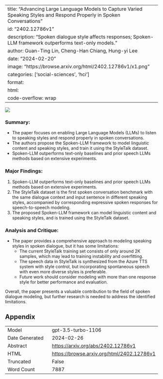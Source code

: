 
---
title: "Advancing Large Language Models to Capture Varied Speaking Styles and Respond Properly in Spoken Conversations"
id: "2402.12786v1"
description: "Spoken dialogue style affects responses; Spoken-LLM framework outperforms text-only models."
author: Guan-Ting Lin, Cheng-Han Chiang, Hung-yi Lee
date: "2024-02-20"
image: "https://browse.arxiv.org/html/2402.12786v1/x1.png"
categories: ['social-sciences', 'hci']
format:
  html:
    code-overflow: wrap
---

![](https://browse.arxiv.org/html/2402.12786v1/x1.png)

### **Summary:**
- The paper focuses on enabling Large Language Models (LLMs) to listen to speaking styles and respond properly in spoken conversations.
- The authors propose the Spoken-LLM framework to model linguistic content and speaking styles, and train it using the StyleTalk dataset.
- Spoken-LLM outperforms text-only baselines and prior speech LLMs methods based on extensive experiments.

### **Major Findings:**
1. Spoken-LLM outperforms text-only baselines and prior speech LLMs methods based on extensive experiments.
2. The StyleTalk dataset is the first spoken conversation benchmark with the same dialogue context and input sentence in different speaking styles, accompanied by corresponding expressive spoken responses for speech-to-speech modeling.
3. The proposed Spoken-LLM framework can model linguistic content and speaking styles, and is trained using the StyleTalk dataset.

### **Analysis and Critique:**
- The paper provides a comprehensive approach to modeling speaking styles in spoken dialogue, but it has some limitations:
  - The current StyleTalk training set consists of only around 2K samples, which may lead to training instability and overfitting.
  - The speech data in StyleTalk is synthesized from the Azure TTS system with style control, but incorporating spontaneous speech with even more diverse styles is preferable.
  - Future work should consider modeling with more than one response style for better performance and evaluation.

Overall, the paper presents a valuable contribution to the field of spoken dialogue modeling, but further research is needed to address the identified limitations.

## Appendix

|          |          |
|----------|----------|
| Model     | gpt-3.5-turbo-1106       |
| Date Generated     | 2024-02-26       |
| Abstract | [https://arxiv.org/abs/2402.12786v1](https://arxiv.org/abs/2402.12786v1)        |
| HTML     | [https://browse.arxiv.org/html/2402.12786v1](https://browse.arxiv.org/html/2402.12786v1)       |
| Truncated       | False       |
| Word Count       | 7887       |